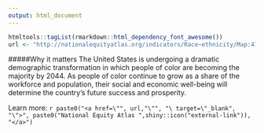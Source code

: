 ```yaml
---
output: html_document
---
```

```r
htmltools::tagList(rmarkdown::html_dependency_font_awesome())
url <- "http://nationalequityatlas.org/indicators/Race~ethnicity/Map:41391/Seattle_City,_WA/false/geotype:census_tract/geo_parents.city100:53024/value1:2014/value2:7/"

```



#####Why it matters
The United States is undergoing a dramatic demographic transformation in which people of color are becoming the majority by 2044. As people of color continue to grow as a share of the workforce and population, their social and economic well-being will determine the country’s future success and prosperity.

Learn more: `r paste0("<a href=\"", url,"\"", "\ target=\"_blank", "\">", paste0("National Equity Atlas ",shiny::icon("external-link")), "</a>")`
